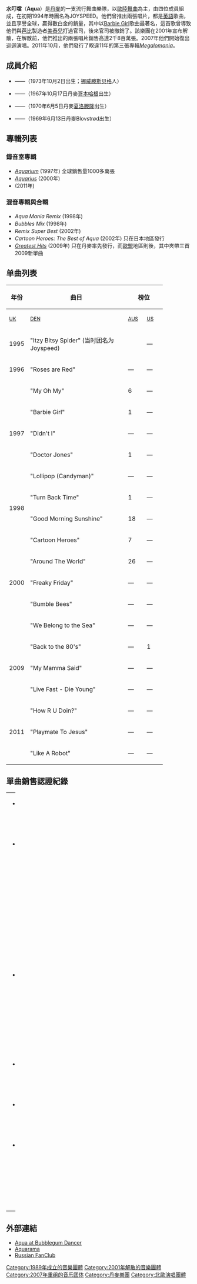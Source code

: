 {{Rough translation|time=2021-10-17T02:32:06+00:00}}
{{藝人
| 姓名 = 水叮噹
| 類型 = 樂團
| 圖片 =Aqua Gron Concert 2008.jpg
| 圖片簡介 = 
| 圖片尺寸 = 280px
| 原名 = Aqua
| 英文名 = 
| 綽號 =
| 國籍 = {{DEN}}
| 音樂類型 = [[歐陸舞曲|歐陸舞曲]]
| 職業 = [[歌手|歌手]]、[[演員|演員]]
| 樂器 = 
| 活躍年代 = 1989年-2001年，2007年至今
| 唱片公司 = [[環球唱片|環球丹麥]]
| 經紀公司 = 
| 代表作 = 《Barbie Girl》、《My Oh My》、《Lollipop (Candyman)》、《Doctor Jones》、《Roses Are Red》、《Around the World》、《Cartoon Heroes》、《Back to the 80's》
| 網站 = 
| 現任成員 = Lene Nystrom Rasted<br /> René Dif<br /> Søren Nystrøm Rasted<br />Claus Norreenbr
| 過往成員 = 
}}
'''水叮噹'''（'''Aqua'''）是[[丹麥|丹麥]]的一支流行舞曲樂隊，以[[歐陸舞曲|歐陸舞曲]]為主，由四位成員組成，在初期1994年時團名為JOYSPEED。他們曾推出兩張唱片，都是[[英語|英語]]歌曲，並且享譽全球，贏得數白金的銷量，其中以[[Barbie_Girl|Barbie Girl]]歌曲最著名，這首歌曾導致他們與[[芭比娃娃|芭比]]製造者[[美泰兒|美泰兒]]打過官司，後來官司被撤銷了。該樂團在2001年宣布解散，在解散前，他們推出的兩張唱片銷售高達2千8百萬張。2007年他們開始復出巡迴演唱。2011年10月，他們發行了睽違11年的第三張專輯''[[Megalomania|Megalomania]]''。

==成員介紹==
*{{link-en|Lene Nystrøm Rasted|Lene Nystrøm}}——（1973年10月2日出生；[[挪威|挪威]][[滕斯贝格|滕斯贝格]]人）
*{{link-en|René Dif|René Dif}}——（1967年10月17日丹麥[[哥本哈根|哥本哈根]]出生）
*{{link-en|Claus Norreen|Claus Norreen}}——（1970年6月5日丹麥[[夏洛滕隆|夏洛滕隆]]出生）
*{{link-en|Soren Rasted|Soren Rasted}}——（1969年6月13日丹麥Blovstrød出生）

==專輯列表==
===錄音室專輯===
* ''[[Aquarium|Aquarium]]'' (1997年) 全球銷售量1000多萬張
* ''[[Aquarius|Aquarius]]'' (2000年)
* ''{{tsl|en|Megalomania (Aqua album)|Megalomania}}'' (2011年)

===混音專輯與合輯===
* ''Aqua Mania Remix'' (1998年)
* ''Bubbles Mix'' (1998年)
* ''Remix Super Best'' (2002年)
* ''Cartoon Heroes: The Best of Aqua'' (2002年) 只在日本地區發行
* ''[[精選輯_(水叮噹專輯)|Greatest Hits]]'' (2009年) 只在丹麥率先發行，而[[歐盟|歐盟]]地區則後，其中夾帶三首2009新單曲

==单曲列表==
{| class="wikitable" style="text-align:center;"
! width="3" rowspan="2"| '''年份'''
! width="250" rowspan="2"| '''曲目'''
! colspan="14"| '''榜位''' 
! width="100" rowspan="2"| '''专辑'''
|-
! width="35"| <small>[[United_Kingdom|UK]]</small>
! width="35"| <small>[[Denmark|DEN]]</small>
! width="35"| <small>[[Australia|AUS]]</small>
! width="35"| <small>[[United_States|US]]</small>
! width="35"| <small>[[New_Zealand|NZ]]</small>
! width="35"| <small>[[Norway|NOR]]</small>
! width="35"| <small>[[Finland|FIN]]</small>
! width="35"| <small>[[Sweden|SWE]]</small>
! width="35"| <small>[[Belgium|BEL]]</small>
! width="35"| <small>[[Netherlands|NET]]</small>
! width="35"| <small>[[France|FRA]]</small>
! width="35"| <small>[[Austria|AUT]]</small>
! width="35"| <small>[[Switzerland|SWI]]</small>
! width="35"| <small>[[Italy|ITA]]</small>
|- 
| rowspan="1" align="left" |1995
| align="left" |"Itzy Bitsy Spider" (当时团名为Joyspeed)
| 
| —
| 
| 
| 
| 
| 
| 54
| 
| 
| 
| 
| 
| 
| rowspan="1"|''只有发行单曲''
|- 
| rowspan="1" align="left" |1996
| align="left" |"Roses are Red"
| —
| —
| —
| —
| —
| 2
| —
| 5 
| —
| —
| —
| —
| —
| —
| rowspan="8"|''[[Aquarium|Aquarium]]''
|-
| rowspan="5" align="left" |1997
| align="left" |"My Oh My"
| 6
| —
| 56
| —
| 12
| 20
| —
| 4
| 3
| 17
| 4
| 15
| 19
| —
|-
| align="left" |"Barbie Girl" 
| 1
| —
| 1
| 7
| 1
| 1
| 3
| 1
| 1
| 2
| 1
| 2
| 1
| 1
|-
| align="left" |"Didn't I" 
| —
| —
| —
| —
| —
| —
| —
| —
| —
| —
| —
| —
| —
| —
|-
| align="left" |"Doctor Jones" 
| 1
| —
| 1 
| —
| 2
| —
| 6
| 2
| 3
| 3
| —
| 8
| 11
| 2
|- 
| align="left" |"Lollipop (Candyman)"
| —
| —
| 3
| 23
| 22
| —
| —
| 10
| —
| —
| 29
| —
| —
| —
|-
| rowspan="2" align="left" |1998
| align="left" |"Turn Back Time"
| 1
| —
| 10
| —
| 2
| —
| —
| 4
| 14
| 26
| —
| 19
| 26
| 10
|-
| align="left" |"Good Morning Sunshine"
| 18
| —
| —
| —
| —
| —
| —
| —
| —
| 80
| —
| —
| —
| —
|-
| rowspan="5" align="left" |2000
| align="left" |"Cartoon Heroes"
| 7
| —
| 16
| —
| 6
| 1
| 9
| 2
| 5
| 35
| 40
| 6
| 11
| 1
| rowspan="5"|''[[Aquarius|Aquarius]]''
|-
| align="left" |"Around The World"
| 26
| —
| 35
| —
| —
| 16
| —
| 4
| —
| 44
| —
| —
| 42
| 17
|-
| align="left" |"Freaky Friday"
| —
| —
| —
| —
| —
| —
| —
| —
| —
| —
| —
| —
| —
| —
|-
| align="left" |"Bumble Bees"
| —
| —
| 65
| —
| —
| —
| —
| 34
| —
| —
| —
| —
| —
| —
|-
| align="left" |"We Belong to the Sea"
| —
| —
| —
| —
| —
| —
| —
| —
| —
| —
| —
| —
| —
| —
|-
| rowspan="3"align="left" |2009
| align="left" |"Back to the 80's"
| —
| 1
| —
| —
| —
| 7
| —
| 25
| —
| —
| —
| —
| —
| —
| rowspan="3"|''[[精选辑_(水叮当专辑)|Greatest Hits]]''
|-
| align="left" |"My Mamma Said"
| —
| —
| —
| —
| —
| —
| —
| —
| —
| —
| —
| —
| —
| —
|-
| align="left" |"Live Fast - Die Young"
| —
| —
| —
| —
| —
| —
| —
| —
| —
| —
| —
| —
| —
| —
|-
| rowspan="3"align="left" |2011
| align="left" |"How R U Doin?"
| —
| —
| —
| —
| —
| —
| —
| —
| —
| —
| —
| —
| —
| —
| rowspan="3"|''[[Megalomania|Megalomania]]''
|-
| align="left" |"Playmate To Jesus"
| —
| —
| —
| —
| —
| —
| —
| —
| —
| —
| —
| —
| —
| —
|-
| align="left" |"Like A Robot"
| —
| —
| —
| —
| —
| —
| —
| —
| —
| —
| —
| —
| —
| —
|}

==單曲銷售認證紀錄==
{|width="100%"
|-
|width="50%"|
*"Roses Are Red"
:<small>挪威銷售認證紀錄: 金</small>

*"Barbie Girl"
:<small>澳洲銷售認證紀錄: 3x白金</small>
:<small>英國銷售認證紀錄: 2x白金</small>
:<small>奧地利銷售認證紀錄: 白金</small>
:<small>德國銷售認證紀錄: 白金</small>
:<small>法國銷售認證紀錄: 鑚</small>
:<small>荷蘭銷售認證紀錄: 白金</small>
:<small>挪威銷售認證紀錄: 2x白金</small>
:<small>瑞士銷售認證紀錄: 白金</small>

*"Doctor Jones"
:<small>澳大利亞銷售認證紀錄: 3x白金</small>
:<small>英國銷售認證紀錄: 金</small>
:<small>德國銷售認證紀錄: 金</small>
:<small>荷蘭銷售認證紀錄: 金</small>

*"Lollipop (Candyman)"
:<small>澳洲銷售認證紀錄: 白金</small>

*"Turn Back Time"
:<small>澳洲銷售認證紀錄: 金</small>

*"Cartoon Heroes"
:<small>澳洲銷售認證紀錄: 金</small>
:<small>紐西蘭銷售認證紀錄: 金</small>
:<small>挪威銷售認證紀錄: 金</small>
|}

==外部連結==
* [https://web.archive.org/web/20090123144529/http://bubblegumdancer.com/artists/aqua.htm Aqua at Bubblegum Dancer]
* [https://web.archive.org/web/20191022204126/http://www.aquarama.tk/ Aquarama]
* [http://www.aquarius-2003.narod.ru Russian FanClub] {{Wayback|url=http://www.aquarius-2003.narod.ru/ |date=20190912023656 }}

{{Authority control}}
{{DEFAULTSORT:Aqua}}
[[Category:1989年成立的音樂團體|Category:1989年成立的音樂團體]]
[[Category:2001年解散的音樂團體|Category:2001年解散的音樂團體]]
[[Category:2007年重组的音乐团体|Category:2007年重组的音乐团体]]
[[Category:丹麥樂團|Category:丹麥樂團]]
[[Category:北歐演唱團體|Category:北歐演唱團體]]